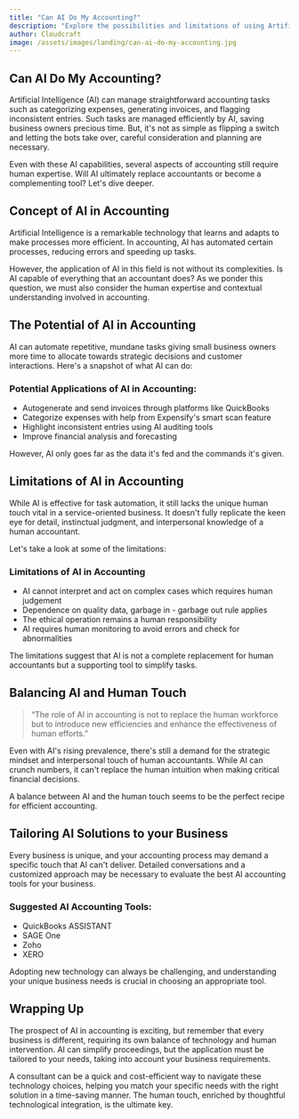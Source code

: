 ```yaml
---
title: "Can AI Do My Accounting?"
description: "Explore the possibilities and limitations of using Artificial Intelligence (AI) in small business accounting."
author: Cloudcraft
image: /assets/images/landing/can-ai-do-my-accounting.jpg
---
```


## Can AI Do My Accounting?

Artificial Intelligence (AI) can manage straightforward accounting tasks such as categorizing expenses, generating invoices, and flagging inconsistent entries. Such tasks are managed efficiently by AI, saving business owners precious time. But, it's not as simple as flipping a switch and letting the bots take over, careful consideration and planning are necessary.

Even with these AI capabilities, several aspects of accounting still require human expertise. Will AI ultimately replace accountants or become a complementing tool? Let's dive deeper.

<ServicesBlurb />

## Concept of AI in Accounting

Artificial Intelligence is a remarkable technology that learns and adapts to make processes more efficient. In accounting, AI has automated certain processes, reducing errors and speeding up tasks.

However, the application of AI in this field is not without its complexities. Is AI capable of everything that an accountant does? As we ponder this question, we must also consider the human expertise and contextual understanding involved in accounting.

## The Potential of AI in Accounting

AI can automate repetitive, mundane tasks giving small business owners more time to allocate towards strategic decisions and customer interactions. Here's a snapshot of what AI can do:

### Potential Applications of AI in Accounting:

 * Autogenerate and send invoices through platforms like QuickBooks
 * Categorize expenses with help from Expensify's smart scan feature
 * Highlight inconsistent entries using AI auditing tools
 * Improve financial analysis and forecasting

However, AI only goes far as the data it's fed and the commands it's given.

## Limitations of AI in Accounting

While AI is effective for task automation, it still lacks the unique human touch vital in a service-oriented business. It doesn't fully replicate the keen eye for detail, instinctual judgment, and interpersonal knowledge of a human accountant.

Let's take a look at some of the limitations:

### Limitations of AI in Accounting

 * AI cannot interpret and act on complex cases which requires human judgement
 * Dependence on quality data, garbage in - garbage out rule applies
 * The ethical operation remains a human responsibility
 * AI requires human monitoring to avoid errors and check for abnormalities

The limitations suggest that AI is not a complete replacement for human accountants but a supporting tool to simplify tasks.

<GetStartedBlurb />

## Balancing AI and Human Touch

<blockquote> “The role of AI in accounting is not to replace the human workforce but to introduce new efficiencies and enhance the effectiveness of human efforts.”</blockquote>

Even with AI's rising prevalence, there's still a demand for the strategic mindset and interpersonal touch of human accountants. While AI can crunch numbers, it can't replace the human intuition when making critical financial decisions.

A balance between AI and the human touch seems to be the perfect recipe for efficient accounting.

## Tailoring AI Solutions to your Business

Every business is unique, and your accounting process may demand a specific touch that AI can't deliver. Detailed conversations and a customized approach may be necessary to evaluate the best AI accounting tools for your business. 

### Suggested AI Accounting Tools:

 * QuickBooks ASSISTANT
 * SAGE One
 * Zoho
 * XERO

Adopting new technology can always be challenging, and understanding your unique business needs is crucial in choosing an appropriate tool.

## Wrapping Up

The prospect of AI in accounting is exciting, but remember that every business is different, requiring its own balance of technology and human intervention. AI can simplify proceedings, but the application must be tailored to your needs, taking into account your business requirements.

A consultant can be a quick and cost-efficient way to navigate these technology choices, helping you match your specific needs with the right solution in a time-saving manner. The human touch, enriched by thoughtful technological integration, is the ultimate key.

